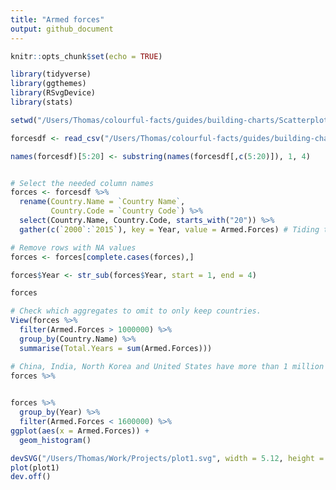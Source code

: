 ```yaml
---
title: "Armed forces"
output: github_document
---
```


```r
knitr::opts_chunk$set(echo = TRUE)
```

```r
library(tidyverse)
library(ggthemes)
library(RSvgDevice)
library(stats)

setwd("/Users/Thomas/colourful-facts/guides/building-charts/Scatterplot")

forcesdf <- read_csv("/Users/Thomas/colourful-facts/guides/building-charts/Scatterplot/armed-forces-data/armed-forces.csv")

names(forcesdf)[5:20] <- substring(names(forcesdf[,c(5:20)]), 1, 4)


# Select the needed column names
forces <- forcesdf %>%
  rename(Country.Name = `Country Name`,
         Country.Code = `Country Code`) %>%
  select(Country.Name, Country.Code, starts_with("20")) %>%
  gather(c(`2000`:`2015`), key = Year, value = Armed.Forces) # Tiding the data in column: years and value (Armed.Forces)

# Remove rows with NA values
forces <- forces[complete.cases(forces),]

forces$Year <- str_sub(forces$Year, start = 1, end = 4)

forces
```


```r
# Check which aggregates to omit to only keep countries.
View(forces %>%
  filter(Armed.Forces > 1000000) %>%
  group_by(Country.Name) %>%
  summarise(Total.Years = sum(Armed.Forces)))

# China, India, North Korea and United States have more than 1 million armed forces per year.
forces %>%
  

forces %>%
  group_by(Year) %>%
  filter(Armed.Forces < 1600000) %>%
ggplot(aes(x = Armed.Forces)) +
  geom_histogram()
```


```r
devSVG("/Users/Thomas/Work/Projects/plot1.svg", width = 5.12, height = 5.12)
plot(plot1)
dev.off()
```
